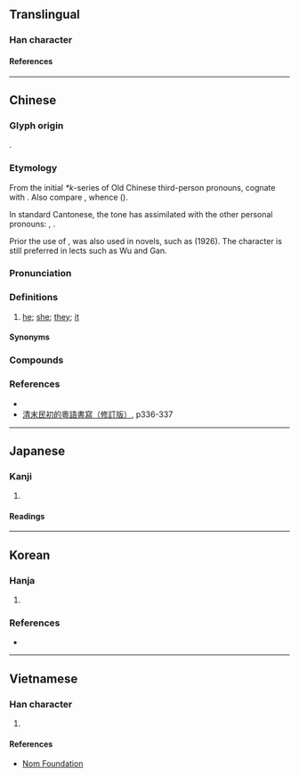 {{character info}}
==Translingual==

===Han character===
{{Han char|rn=9|rad=人|as=05|sn=7|four=21217|canj=OSS|ids=⿰亻巨}}

====References====
{{Han ref|kx=0100.021|dkj=00538|hdz=10120.050|uh=4F62}}

----

==Chinese==
{{zh-forms|alt=渠,𠍲,伊-Shanghainese,S. Sixian Hakka:yì}}

===Glyph origin===
{{Han compound|人|alt1=亻|巨|ls=psc|c1=s|c2=p}}.

===Etymology===
From the initial ''*k''-series of Old Chinese third-person pronouns, cognate with {{och-l|其|id=2}}. Also compare {{cog|mkh-pro|*ge(e)ʔ}}, whence {{cog|km|គេ||they; he; she}} ({{zh-ref|Schuessler, 2007}}).

In standard Cantonese, the tone has assimilated with the other personal pronouns: {{zh-l|我|tr=ngo<sup>5</sup>}}, {{zh-l|你|tr=nei<sup>5</sup>}}.

Prior the use of {{zh-l|*佢}}, {{zh-l|*渠}} was also used in novels, such as {{zh-l|老婆奴續編}} (1926). The character {{lang|zh|渠}} is still preferred in lects such as Wu and Gan.

===Pronunciation===
{{zh-pron
|m=qú
|c=keoi5,heoi5
|c_note=heoi5 - nonstandard, chiefly Hong Kong
|c-t=kui1
|g=qie2
|h=pfs=kì/s:yì;gd=gi2
|mb=gṳ̀
|ca=LL-Q9186-Justinrleung-佢.wav
|cat=pron
}}

===Definitions===
{{zh-hanzi}}

# {{lb|zh|Cantonese|Hakka|Gan|Min Bei|Min Zhong|vernacular}} [[he]]; [[she]]; [[they]]; [[it]] {{gloss|third person singular pronoun}}
#: {{zh-x|佢 有 三 個 大佬。|'''S/he''' has three elder brothers.|C}}
#: {{zh-x|唔好 搞 佢 啦。|Don't bother '''him/her/it'''.|C}}
#: {{zh-x|佢 個 鼻 好 大。|'''His/her/its''' nose is very big.|C}}

====Synonyms====
{{zh-dial|他}}

===Compounds===
{{zh-der|佢哋|佢兜|佢們}}

===References===
* {{R:yue:Hanzi}}
*[https://books.google.ca/books?id=r5taDwAAQBAJ&pg=PA334&lpg=PA334&dq=%22%E7%B2%A4%E8%AA%9E%E5%B0%8F%E8%AA%AA%22&source=bl&ots=Q0mccHxEXe&sig=ACfU3U3PIS7RwY41khMSpG_1rJyCwyTbEw&hl=en&sa=X&ved=2ahUKEwj10aGMqdLyAhXFGFkFHRKkDoEQ6AF6BAgREAM#v=onepage&q=%22%E7%B2%A4%E8%AA%9E%E5%B0%8F%E8%AA%AA%22&f=false 清末民初的粵語書寫（修訂版）], p336-337

----

==Japanese==

===Kanji===
{{ja-kanji|grade=|rs=人05}}

# {{rfdef|ja|sort=人05}}

====Readings====
{{ja-readings
|on=きょ
|kun=かれ
}}

----

==Korean==

===Hanja===
{{ko-hanja|그|거}}

# {{hanja form of|거|[[he]], [[him]]}}

===References===
* {{R:hanjadoc|251}}

----

==Vietnamese==

===Han character===
{{vi-readings|reading=[[cừ]]|rs=人05}}

# {{rfdef|vi}}

====References====
* [http://nomfoundation.org/common/nom_details.php?codepoint=4f62 Nom Foundation]